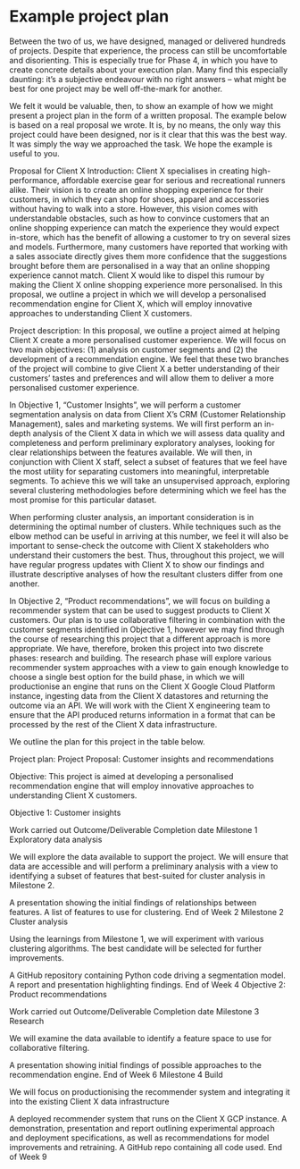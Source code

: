 # Example project plan
Between the two of us, we have designed, managed or delivered hundreds of projects. Despite that experience, the process can still be uncomfortable and disorienting. This is especially true for Phase 4, in which you have to create concrete details about your execution plan. Many find this especially daunting: it’s a subjective endeavour with no right answers – what might be best for one project may be well off-the-mark for another. 

We felt it would be valuable, then, to show an example of how we might present a project plan in the form of a written proposal. The example below is based on a real proposal we wrote. It is, by no means, the only way this project could have been designed, nor is it clear that this was the best way. It was simply the way we approached the task. We hope the example is useful to you.





Proposal for Client X
Introduction:
Client X specialises in creating high-performance, affordable exercise gear for serious and recreational runners alike. Their vision is to create an online shopping experience for their customers, in which they can shop for shoes, apparel and accessories without having to walk into a store. However, this vision comes with understandable obstacles, such as how to convince customers that an online shopping experience can match the experience they would expect in-store, which has the benefit of allowing a customer to try on several sizes and models. Furthermore, many customers have reported that working with a sales associate directly gives them more confidence that the suggestions brought before them are personalised in a way that an online shopping experience cannot match. Client X would like to dispel this rumour by making the Client X online shopping experience more personalised. In this proposal, we outline a project in which we will develop a personalised recommendation engine for Client X, which will employ innovative approaches to understanding Client X customers. 

Project description:
In this proposal, we outline a project aimed at helping Client X create a more personalised customer experience. We will focus on two main objectives: (1) analysis on customer segments and (2) the development of a recommendation engine. We feel that these two branches of the project will combine to give Client X a better understanding of their customers’ tastes and preferences and will allow them to deliver a more personalised customer experience. 

In Objective 1, “Customer Insights”, we will perform a customer segmentation analysis on data from Client X’s CRM (Customer Relationship Management), sales and marketing systems. We will first perform an in-depth analysis of the Client X data in which we will assess data quality and completeness and perform preliminary exploratory analyses, looking for clear relationships between the features available. We will then, in conjunction with Client X staff, select a subset of features that we feel have the most utility for separating customers into meaningful, interpretable segments. To achieve this we will take an unsupervised approach, exploring several clustering methodologies before determining which we feel has the most promise for this particular dataset. 

When performing cluster analysis, an important consideration is in determining the optimal number of clusters. While techniques such as the elbow method can be useful in arriving at this number, we feel it will also be important to sense-check the outcome with Client X stakeholders who understand their customers the best. Thus, throughout this project, we will have regular progress updates with Client X to show our findings and illustrate descriptive analyses of how the resultant clusters differ from one another. 

In Objective 2, “Product recommendations”, we will focus on building a recommender system that can be used to suggest products to Client X customers. Our plan is to use collaborative filtering in combination with the customer segments identified in Objective 1, however we may find through the course of researching this project that a different approach is more appropriate. We have, therefore, broken this project into two discrete phases: research and building. The research phase will explore various recommender system approaches with a view to gain enough knowledge to choose a single best option for the build phase, in which we will productionise an engine that runs on the Client X Google Cloud Platform instance, ingesting data from the Client X datastores and returning the outcome via an API. We will work with the Client X engineering team to ensure that the API produced returns information in a format that can be processed by the rest of the Client X data infrastructure.

We outline the plan for this project in the table below.

Project plan:
Project Proposal: Customer insights and recommendations


Objective:
This project is aimed at developing a personalised recommendation engine that will employ innovative approaches to understanding Client X customers.


Objective 1: Customer insights


Work carried out
Outcome/Deliverable
Completion date
Milestone 1
Exploratory data analysis

We will explore the data available to support the project.
We will ensure that data are accessible and will perform a preliminary analysis with a view to identifying a subset of features that best-suited for cluster analysis in Milestone 2.



A presentation showing the initial findings of relationships between features.
A list of features to use for clustering. 
End of Week 2
Milestone 2
Cluster analysis

Using the learnings from Milestone 1, we will experiment with various clustering algorithms.
The best candidate will be selected for further improvements. 


A GitHub repository containing Python code driving a segmentation model.
A report and presentation highlighting findings.
End of Week 4
Objective 2: Product recommendations


Work carried out
Outcome/Deliverable
Completion date
Milestone 3
Research

We will examine the data available to identify a feature space to use for collaborative filtering.


A presentation showing initial findings of possible approaches to the recommendation engine.
End of Week 6
Milestone 4
Build 

We will focus on productionising the recommender system and integrating it into the existing Client X data infrastructure


A deployed recommender system that runs on the Client X GCP instance.
A demonstration, presentation and report outlining experimental approach and deployment specifications, as well as recommendations for model improvements and retraining. 
A GitHub repo containing all code used.
End of Week 9
